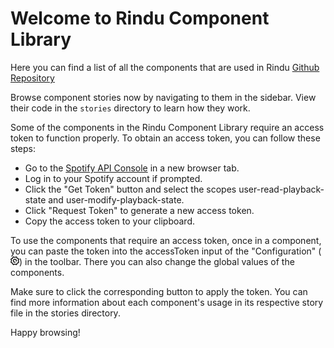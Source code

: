 
<Meta title="Components/Introduction" decorators={[WithConfiguration]}/>

# Welcome to Rindu Component Library

Here you can find a list of all the components that are used in Rindu [Github Repository](https://github.com/MarcoMadera/spotify-playlists-cleaner)

Browse component stories now by navigating to them in the sidebar.
View their code in the `stories` directory to learn how they work.

Some of the components in the Rindu Component Library require an access token to function properly. To obtain an access token, you can follow these steps:

- Go to the [Spotify API Console](https://developer.spotify.com/console/get-current-user) in a new browser tab.
- Log in to your Spotify account if prompted.
- Click the "Get Token" button and select the scopes user-read-playback-state and user-modify-playback-state.
- Click "Request Token" to generate a new access token.
- Copy the access token to your clipboard.

To use the components that require an access token, once in a component, you can paste the token into the accessToken input of the "Configuration" (<svg viewBox="0 0 1024 1024" width="14px" height="14px"><path d="M512 288a224 224 0 0 0 0 448h2a225 225 0 0 0 52-7 47 47 0 0 0-23-90 130 130 0 0 1-31 3 131 131 0 1 1 127-101v1a47 47 0 1 0 91 19 224 224 0 0 0-218-273zM409 0c-67 14-131 40-186 77v98c0 13-6 25-15 33-8 9-20 15-33 15H77C40 278 14 341 0 409l69 68c9 10 14 22 13 34 1 13-4 25-13 34L0 614c14 68 41 132 78 188h97c13 0 25 6 33 15 9 8 15 20 15 33v97c55 37 119 63 187 77l68-69a46 46 0 0 1 36-13c11 0 23 4 32 13l69 69c68-14 131-40 186-77v-98c0-13 6-25 15-34 8-8 20-14 33-14h98c37-56 63-119 77-186l-69-70c-10-9-14-21-14-34 0-12 4-24 14-34l69-69c-14-67-40-129-77-184h-98c-13 0-25-6-33-15-9-8-15-20-15-33V77C746 40 683 14 615 0l-69 69a46 46 0 0 1-35 14c-11 0-23-5-33-14L409 0zm-28 103l32 32c26 26 61 41 98 41h3c37 0 72-15 98-41l32-31c22 7 43 16 64 26v46c0 37 15 73 42 99 26 27 62 42 99 42h45c11 20 19 41 26 63l-31 31c-26 27-41 63-41 100 0 38 15 74 41 100l32 32c-8 22-17 44-27 65h-45c-37 0-73 15-99 42-27 26-42 62-42 99v44c-21 11-42 20-65 27l-31-31c-26-26-61-41-98-41h-3c-37 0-72 15-98 41l-32 32c-22-8-44-17-65-28v-43c0-37-15-73-42-99-26-27-62-42-99-42h-44c-11-21-20-44-28-67l32-31c26-26 41-62 40-100 1-37-14-73-40-100l-31-30c7-23 16-44 26-65h45c37 0 73-15 99-42 27-26 42-62 42-99v-45c21-10 43-19 65-27z" class="sto-kqzqgg"></path></svg>) in the toolbar.
There you can also change the global values of the components.

Make sure to click the corresponding button to apply the token. You can find more information about each component's usage in its respective story file in the stories directory.

Happy browsing!